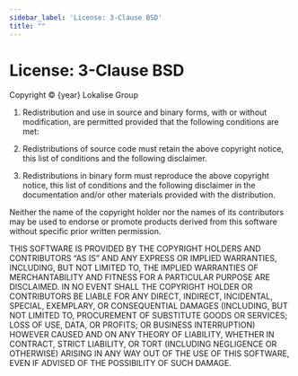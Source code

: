```yaml
---
sidebar_label: 'License: 3-Clause BSD'
title: ""
---
```



# License: 3-Clause BSD

<p>Copyright © {year} Lokalise Group</p>

1. Redistribution and use in source and binary forms, with or without modification, are permitted provided that the following conditions are met:


2. Redistributions of source code must retain the above copyright notice, this list of conditions and the following disclaimer.


3. Redistributions in binary form must reproduce the above copyright notice, this list of conditions and the following disclaimer in the documentation and/or other materials provided with the distribution.

Neither the name of the copyright holder nor the names of its contributors may be used to endorse or promote products derived from this software without specific prior written permission.

THIS SOFTWARE IS PROVIDED BY THE COPYRIGHT HOLDERS AND CONTRIBUTORS “AS IS” AND ANY EXPRESS OR IMPLIED WARRANTIES,
INCLUDING, BUT NOT LIMITED TO, THE IMPLIED WARRANTIES OF MERCHANTABILITY AND FITNESS
FOR A PARTICULAR PURPOSE ARE DISCLAIMED.
IN NO EVENT SHALL THE COPYRIGHT HOLDER OR CONTRIBUTORS BE LIABLE FOR ANY DIRECT, INDIRECT, INCIDENTAL, SPECIAL, EXEMPLARY,
OR CONSEQUENTIAL DAMAGES (INCLUDING, BUT NOT LIMITED TO, PROCUREMENT OF SUBSTITUTE GOODS OR SERVICES; LOSS OF USE, DATA,
OR PROFITS; OR BUSINESS INTERRUPTION) HOWEVER CAUSED AND ON ANY THEORY OF LIABILITY, WHETHER IN CONTRACT, STRICT LIABILITY,
OR TORT (INCLUDING NEGLIGENCE OR OTHERWISE) ARISING IN ANY WAY OUT OF THE USE OF THIS SOFTWARE, EVEN
IF ADVISED OF THE POSSIBILITY OF SUCH DAMAGE.